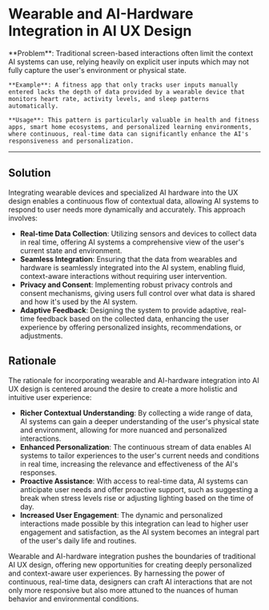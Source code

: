 # Wearable and AI-Hardware Integration in AI UX Design

   <div className="border border-neutral-200 dark:border-neutral-700 bg-neutral-50 dark:bg-neutral-800 p-8 rounded-lg">
    **Problem**: Traditional screen-based interactions often limit the context AI systems can use, relying heavily on explicit user inputs which may not fully capture the user's environment or physical state.

    **Example**: A fitness app that only tracks user inputs manually entered lacks the depth of data provided by a wearable device that monitors heart rate, activity levels, and sleep patterns automatically.

    **Usage**: This pattern is particularly valuable in health and fitness apps, smart home ecosystems, and personalized learning environments, where continuous, real-time data can significantly enhance the AI's responsiveness and personalization.

   </div>

---

## Solution

Integrating wearable devices and specialized AI hardware into the UX design enables a continuous flow of contextual data, allowing AI systems to respond to user needs more dynamically and accurately. This approach involves:

- **Real-time Data Collection**: Utilizing sensors and devices to collect data in real time, offering AI systems a comprehensive view of the user's current state and environment.
- **Seamless Integration**: Ensuring that the data from wearables and hardware is seamlessly integrated into the AI system, enabling fluid, context-aware interactions without requiring user intervention.
- **Privacy and Consent**: Implementing robust privacy controls and consent mechanisms, giving users full control over what data is shared and how it's used by the AI system.
- **Adaptive Feedback**: Designing the system to provide adaptive, real-time feedback based on the collected data, enhancing the user experience by offering personalized insights, recommendations, or adjustments.

## Rationale

The rationale for incorporating wearable and AI-hardware integration into AI UX design is centered around the desire to create a more holistic and intuitive user experience:

- **Richer Contextual Understanding**: By collecting a wide range of data, AI systems can gain a deeper understanding of the user's physical state and environment, allowing for more nuanced and personalized interactions.
- **Enhanced Personalization**: The continuous stream of data enables AI systems to tailor experiences to the user's current needs and conditions in real time, increasing the relevance and effectiveness of the AI's responses.
- **Proactive Assistance**: With access to real-time data, AI systems can anticipate user needs and offer proactive support, such as suggesting a break when stress levels rise or adjusting lighting based on the time of day.
- **Increased User Engagement**: The dynamic and personalized interactions made possible by this integration can lead to higher user engagement and satisfaction, as the AI system becomes an integral part of the user's daily life and routines.

Wearable and AI-hardware integration pushes the boundaries of traditional AI UX design, offering new opportunities for creating deeply personalized and context-aware user experiences. By harnessing the power of continuous, real-time data, designers can craft AI interactions that are not only more responsive but also more attuned to the nuances of human behavior and environmental conditions.
